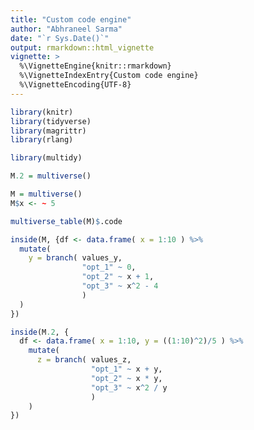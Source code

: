 ```yaml
---
title: "Custom code engine"
author: "Abhraneel Sarma"
date: "`r Sys.Date()`"
output: rmarkdown::html_vignette
vignette: >
  %\VignetteEngine{knitr::rmarkdown}
  %\VignetteIndexEntry{Custom code engine}
  %\VignetteEncoding{UTF-8}
---
```


```r
library(knitr)
library(tidyverse)
library(magrittr)
library(rlang)

library(multidy)
```

```r
M.2 = multiverse()
```

```r
M = multiverse()
M$x <- ~ 5

multiverse_table(M)$.code
```


```r
inside(M, {df <- data.frame( x = 1:10 ) %>%
  mutate(
    y = branch( values_y,
                "opt_1" ~ 0,
                "opt_2" ~ x + 1,
                "opt_3" ~ x^2 - 4
                )
  )
})
```

```r
inside(M.2, {
  df <- data.frame( x = 1:10, y = ((1:10)^2)/5 ) %>%
    mutate(
      z = branch( values_z,
                  "opt_1" ~ x + y,
                  "opt_2" ~ x * y,
                  "opt_3" ~ x^2 / y
                  )
    )
})
```
